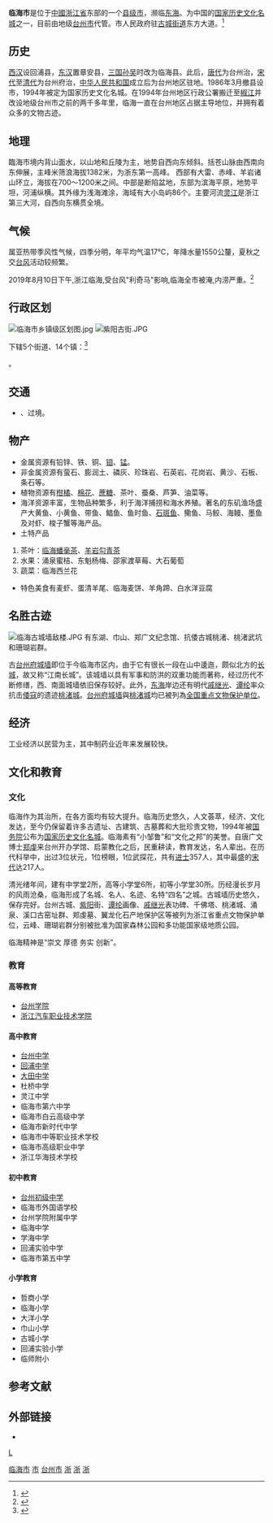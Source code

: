 {{Infobox China County
| county = 临海市
| Photo =灵江.JPG
| Photoname=古城牆與[[靈江|靈江]]
| map =
| map size =
| Pinyin = Linhai Shi
| Belong = [[浙江省|浙江省]][[台州市|台州市]]
| Types= [[縣級市|縣級市]]
| admincode = 331082
| founded = 公元222年
| seat = 古城街道
|市委书记=[[蔡永波|蔡永波]]
|人大常委会主任=[[王以琅|王以琅]]
| officerTitle= 市长
| officer = 梅式苗
| division = 19
| town = 14
| township =
| subdistrict = 5
| dialect = [[临海话|临海话]]
| post code = 317000
| phone code = 576
| coordinate = {{coord|28.84|N|121.11|E|display=inline,title}}
| area = 4022平方公里
| area land = 2203平方公里
| area water = 1819平方公里
| census yr = 2020
| pop = 111.41万
| density =
| web = http://www.linhai.gov.cn/
}}
'''临海市'''是位于[[中國|中國]][[浙江省|浙江省]]东部的一个[[县级市|县级市]]，濒临[[东海|东海]]。为中国的[[国家历史文化名城|国家历史文化名城]]之一，目前由地级[[台州市|台州市]]代管。市人民政府驻[[古城街道|古城街道]]东方大道。<ref >{{cite web |url=http://www.tcmap.com.cn/zhejiangsheng/linhai.html |language= |title=浙江省台州临海市 |publisher=博雅地名网 |date= |accessdate=2014-10-10 |archive-date=2014-07-08 |archive-url=https://web.archive.org/web/20140708050715/http://www.tcmap.com.cn/zhejiangsheng/linhai.html |dead-url=no }}</ref>

==历史==
[[西汉|西汉]]设回浦县，[[东汉|东汉]]置章安县，[[三国|三国]][[孙吴|孙吴]]时改为临海县。此后，[[唐代|唐代]]为台州治，[[宋代|宋代]]至[[清代|清代]]为台州府治，[[中华人民共和国|中华人民共和国]]成立后为台州地区驻地。1986年3月撤县设市，1994年被定为国家历史文化名城。在1994年台州地区行政公署搬迁至[[椒江区|椒江]]并改设地级台州市之前的两千多年里，临海一直在台州地区占据主导地位，并拥有着众多的文物古迹。

==地理==
臨海市境内背山面水，以山地和丘陵为主，地势自西向东倾斜。括苍山脉由西南向东伸展，主峰米筛浪海拔1382米，为浙东第一高峰。 西部有大雷、赤峰、羊岩诸山环立，海拔在700～1200米之间。中部是断陷盆地，东部为滨海平原，地势平坦，河浦纵横。其外缘为浅海滩涂，海域有大小岛屿86个。主要河流[[灵江|灵江]]是浙江第三大河，自西向东横贯全境。

==气候==
属亚热带季风性气候，四季分明，年平均气温17℃，年降水量1550公釐，夏秋之交[[台风|台风]]活动较频繁。

2019年8月10日下午,浙江临海,受台风"利奇马"影响,临海全市被淹,内涝严重。<ref>{{Cite web |url=https://news.sina.com.cn/c/2019-08-11/doc-ihytcern0014953.shtml |title=存档副本 |accessdate=2019-08-11 |archive-date=2020-11-06 |archive-url=https://web.archive.org/web/20201106025356/https://news.sina.com.cn/c/2019-08-11/doc-ihytcern0014953.shtml |dead-url=no }}</ref>

==行政区划==
[[File:临海市乡镇级区划图.jpg|thumb]]
[[File:紫阳古街.JPG|thumb]]

下辖5个街道、14个镇：<ref>{{PRC admin/ref sgc|33/10/82/000/000}}</ref>

{{PRC admin/children|33/10/82/000/000}}。

== 交通 ==
* {{中国国道名|104}}、{{中国国道名|351}}过境。

==物产==
*金属资源有铅锌、铁、铜、[[钼|钼]]、[[锰|锰]]。
*非金属资源有萤石、膨润土、磷灰、珍珠岩、石英岩、花岗岩、黄沙、石板、条石等。
*植物资源有[[柑橘|柑橘]]、[[棉花|棉花]]、[[蔗糖|蔗糖]]、茶叶、蚕桑、芦笋、油菜等。
*海洋资源丰富，生物品种繁多，利于海洋捕捞和海水养殖。著名的东矶渔场盛产大黄鱼、小黄鱼、带鱼、鲳鱼、鱼时鱼、[[石斑鱼|石斑鱼]]、鳓鱼、马鲛、海鳗、墨鱼及对虾、梭子蟹等海产品。
*土特产品
# 茶叶：[[临海蟠毫茶|临海蟠毫茶]]、[[羊岩勾青茶|羊岩勾青茶]]
# 水果：涌泉蜜桔、东魁杨梅、邵家渡草莓、大石葡萄
# 蔬菜：临海西兰花
*特色美食有麦虾、蛋清羊尾、临海麦饼、羊角蹄、白水洋豆腐

==名胜古迹==
[[File:临海古城墙敌楼.JPG|thumb]]
有东湖、巾山、郑广文纪念馆、抗倭古城桃渚、桃渚武坑和珊瑚岩群。

古[[台州府城墙|台州府城墙]]即位于今临海市区内，由于它有很长一段在山中逶迤，颇似北方的[[长城|长城]]，故又称“江南长城”。该城墙以具有军事和防洪的双重功能而著称，经过历代不断修缮，西、南面城墙依旧保存较好。此外，[[东海|东海]]岸边还有明代[[戚继光|戚继光]]、[[谭纶|谭纶]]率众抗击[[倭寇|倭寇]]的遗迹[[桃渚城|桃渚城]]。[[台州府城墙|台州府城墙]]與[[桃渚城|桃渚城]]均已被列為[[全国重点文物保护单位|全国重点文物保护单位]]。

==经济==
工业经济以民营为主，其中制药业近年来发展较快。

==文化和教育==
===文化===
{{Fact|台州在[[南宋|南宋]]时，曾被确定为[[陪都|陪都]]。<ref>#嘉定赤城志，谢深甫 </ref>|time=2012-08-18T08:09:24+00:00}}临海作为其治所，在各方面均有较大提升。临海历史悠久，人文荟萃，经济、文化发达，至今仍保留着许多古遗址、古建筑、古墓葬和大批珍贵文物，1994年被[[中华人民共和国国务院|国务院]]公布为[[国家历史文化名城|国家历史文化名城]]。临海素有“小邹鲁”和“文化之邦”的美誉。自唐广文博士[[郑虔|郑虔]]来台州开办学馆、启蒙教化之后，民重耕读，教育发达，名人辈出。在历代科举中，出过3位状元，1位榜眼，1位武探花，共有[[进士|进士]]357人，其中最盛的[[宋代|宋代]]达217人。

清光绪年间，建有中学堂2所，高等小学堂6所，初等小学堂30所。历经漫长岁月的风雨沧桑，临海形成了名城、名人、名迹、名特“四名”之城。古城墙历史悠久，保存完好。台州古城、[[张伯端|紫阳]]街、[[谭纶|谭纶]]画像、[[戚继光|戚继光]]表功碑、千佛塔、桃渚城、涌泉、溪口古窑址群、郑虔墓、翼龙化石产地保护区等被列为浙江省重点文物保护单位，云峰、珊瑚岩群分别被批准为国家森林公园和多功能国家级地质公园。  

临海精神是“崇文 厚德 务实 创新”。

===教育===
==== 高等教育 ====
*[[台州学院|台州学院]]
*[[浙江汽车职业技术学院|浙江汽车职业技术学院]]

==== 高中教育 ====
*[[台州中学|台州中学]]
*[[回浦中学|回浦中学]]
*[[大田中学|大田中学]]
*杜桥中学
*灵江中学
*临海市第六中学
*临海市白云高级中学
*临海市新时代中学
*临海市中等职业技术学校
*临海市高级职业中学
*浙江华海技术学校

==== 初中教育 ====
*[[台州初级中学|台州初级中学]]
*临海市外国语学校
*台州学院附属中学
*临海中学
*学海中学
*回浦实验中学
*临海市第五中学

==== 小学教育 ====
*哲商小学
*临海小学
*大洋小学
*巾山小学
*古城小学
*回浦实验小学
*临师附小

== 参考文献 ==
{{reflist}}

== 外部链接 ==
* {{Official website|http://www.linhai.gov.cn/|name=临海市人民政府}}

{{临海市行政区划}}
{{台州市行政区划}}
{{浙江行政区划}}
{{中国国家历史文化名城}}
{{台州市}}
{{Authority control}}

[[Category:临海市|]]
[[Category:台州区县市|市]]
[[Category:浙江县级市|台州市]]
[[category:东海沿海城市|L]]
[[Category:国家历史文化名城|浙]]
[[Category:国家卫生城市|浙]]
[[Category:中国小城市|浙]]